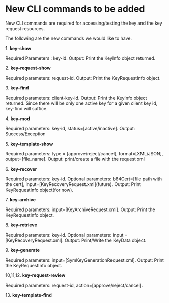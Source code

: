 = New CLI commands to be added =

New CLI commands are required for accessing/testing the key and the key request resources.

The following are the new commands we would like to have.

1. '''key-show'''

Required Parameters : key-id. Output: Print the KeyInfo object returned.

2. '''key-request-show'''

Required parameters: request-id. Output: Print the KeyRequestInfo object.

3. '''key-find'''

Required parameters: client-key-id. Output: Print the KeyInfo object returned.
Since there will be only one active key for a given client key id, key-find will suffice.

4. '''key-mod'''

Required parameters: key-id, status=[active/inactive]. Output: Success/Exception

5. '''key-template-show'''

Required parameters: type = [approve/reject/cancel], format=[XML/JSON], output=[file_name]. Output: print/create a file with the request xml

6. '''key-recover'''

Required parameters: key-id. Optional parameters: b64Cert=[file path with the cert], input=[KeyRecoveryRequest.xml](future). 
Output: Print KeyRequestInfo object(for now).

7. '''key-archive'''

Required parameters: input=[KeyArchiveRequest.xml]. Output: Print the KeyRequestInfo object.

8. '''key-retrieve'''

Required parameters: key-id. Optional parameters: input = [KeyRecoveryRequest.xml]. Output: Print/Write the KeyData object.

9. '''key-generate'''

Required parameters: input=[SymKeyGenerationRequest.xml]. Output: Print the KeyRequestInfo object.

10,11,12. '''key-request-review'''

Required parameters: request-id, action=[approve/reject/cancel].

13. '''key-template-find'''